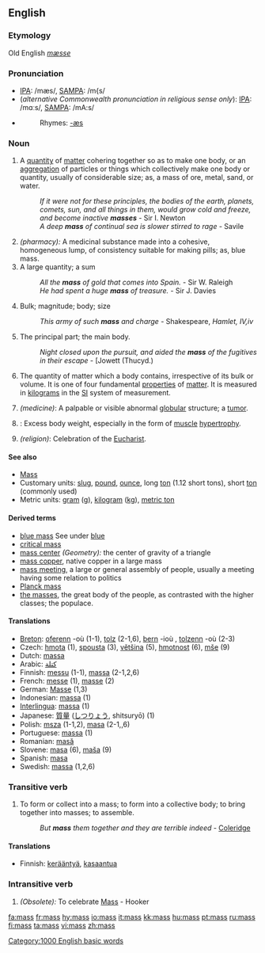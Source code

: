 {{see|Mass}}
{{wikipedia|mass}}
==English==

===Etymology===
Old English ''[[mæsse]]''

===Pronunciation===
*[[IPA]]: /mæs/, [[SAMPA]]: /m{s/
*(''alternative Commonwealth pronunciation in religious sense only''): [[IPA]]: /mɑːs/, [[SAMPA]]: /mA:s/
*{{audio|en-us-mass.ogg|Audio (US)}}
*:Rhymes: [[Rhymes:English:-æs|-æs]]

===Noun===
{{en-noun|es|-}}
# A [[quantity]] of [[matter]] cohering together so as to make one body, or an [[aggregation]] of particles or things which collectively make one body or quantity, usually of considerable size; as, a mass of ore, metal, sand, or water.
#:''If it were not for these principles, the bodies of the earth, planets, comets, sun, and all things in them, would grow cold and freeze, and become inactive '''masses''''' - Sir I. Newton
#:''A deep '''mass''' of continual sea is slower stirred to rage'' - Savile
# ''(pharmacy):'' A medicinal substance made into a cohesive, homogeneous lump, of consistency suitable for making pills; as, blue mass.
# A large quantity; a sum
#:''All the '''mass''' of gold that comes into Spain.'' - Sir W. Raleigh
#:''He had spent a huge '''mass''' of treasure.'' - Sir J. Davies
# Bulk; magnitude; body; size
#:''This army of such '''mass''' and charge'' - Shakespeare, ''Hamlet, IV,iv''
# The principal part; the main body.
#:''Night closed upon the pursuit, and aided the '''mass''' of the fugitives in their escape'' -  [Jowett (Thucyd.)
# {{physics}} The quantity of matter which a body contains, irrespective of its bulk or volume.  It is one of four fundamental [[property|properties]] of [[matter]]. It is measured in [[kilogram]]s in the [[SI]] system of measurement. 
# ''(medicine)'': A palpable or visible abnormal [[globular]] structure; a [[tumor]].
# {{bodybuilding}}: Excess body weight, especially in the form of [[muscle]] [[hypertrophy]].
# ''(religion)'': Celebration of the [[Eucharist]].

====See also====
*[[Mass]]
*Customary units: [[slug]], [[pound]], [[ounce]], long [[ton]] (1.12 short tons), short [[ton]] (commonly used)
*Metric units: [[gram]] (g), [[kilogram]] ([[kg]]), [[metric ton]]

====Derived terms====
*[[blue mass]] See under [[blue]]
*[[critical mass]]
*[[mass center]] ''(Geometry):'' the center of gravity of a triangle
*[[mass copper]], native copper in a large mass
*[[mass meeting]], a large or general assembly of people, usually a meeting having some relation to politics
*[[Planck mass]]
*[[the masses]], the great body of the people, as contrasted with the higher classes; the populace.

====Translations====
{{rfc-trans}}
*[[Breton]]: [[oferenn]] {{f}} -où (1-1), [[tolz]] {{m}} (2-1,6), [[bern]] {{m}} -ioù {{p}}, [[tolzenn]] {{f}} -où {{p}} (2-3)
*Czech: [[hmota]] {{f}} (1), [[spousta]] {{f}} (3), [[většina]] {{f}} (5), [[hmotnost]] {{f}} (6), [[mše]] {{f}} (9)
*Dutch: [[massa]] {{f}}
*Arabic: [[كتلة]]
*Finnish: [[messu]] (1-1), [[massa]] (2-1,2,6)
*French: [[messe]] {{f}} (1), [[masse]] {{f}} (2)
*German: [[Masse]] {{f}} (1,3)
*Indonesian: [[massa]] (1)
*[[Interlingua]]: [[massa]] (1)
*Japanese: [[質量]] ([[しつりょう]], shitsuryō) (1)
*Polish: [[msza]] {{f}} (1-1,2), [[masa]] {{f}} (2-1,,6)
*Portuguese: [[massa]] {{f}} (1)
*Romanian: [[masă]] {{f}}
*Slovene: [[masa]] {{f}} (6), [[maša]] {{f}} (9)
*Spanish: [[masa]] {{f}}
*Swedish: [[massa]] (1,2,6)

===Transitive verb===
{{en-infl-reg-sibilant|ma|ss|}}

# To form or collect into a mass; to form into a collective body; to bring together into masses; to assemble.
#:''But '''mass''' them together and they are terrible indeed'' - [[Coleridge]]

====Translations====
*Finnish: [[kerääntyä]], [[kasaantua]]

===Intransitive verb===
{{en-infl-reg-sibilant|ma|ss|}}

# ''(Obsolete):'' To celebrate [[Mass]] - Hooker

[[Category:1000 English basic words]]

[[fa:mass]]
[[fr:mass]]
[[hy:mass]]
[[io:mass]]
[[it:mass]]
[[kk:mass]]
[[hu:mass]]
[[pt:mass]]
[[ru:mass]]
[[fi:mass]]
[[ta:mass]]
[[vi:mass]]
[[zh:mass]]